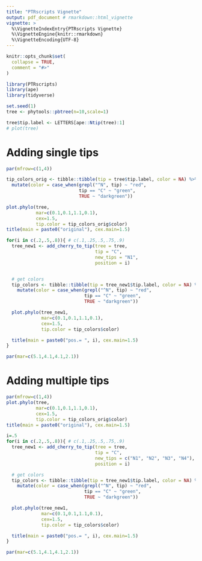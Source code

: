 ```yaml
---
title: "PTRscripts Vignette"
output: pdf_document # rmarkdown::html_vignette
vignette: >
  %\VignetteIndexEntry{PTRscripts Vignette}
  %\VignetteEngine{knitr::rmarkdown}
  %\VignetteEncoding{UTF-8}
---
```


```r
knitr::opts_chunk$set(
  collapse = TRUE,
  comment = "#>"
)
```

```r
library(PTRscripts)
library(ape)
library(tidyverse)
```

```r
set.seed(1)
tree <- phytools::pbtree(n=10,scale=1)

tree$tip.label <- LETTERS[ape::Ntip(tree):1]
# plot(tree)

```

# Adding single tips
```r
par(mfrow=c(1,4))

tip_colors_orig <- tibble::tibble(tip = tree$tip.label, color = NA) %>%
  mutate(color = case_when(grepl("^N", tip) ~ "red",
                           tip == "C" ~ "green",
                           TRUE ~ "darkgreen"))

plot.phylo(tree,
           mar=c(0.1,0.1,1.1,0.1),
           cex=1.5,
           tip.color = tip_colors_orig$color)
title(main = paste0("original"), cex.main=1.5)

for(i in c(.2,.5,.8)){ # c(.1,.25,.5,.75,.9)
  tree_new1 <- add_cherry_to_tip(tree = tree,
                                 tip = "C",
                                 new_tips = "N1",
                                 position = i)


  # get colors
  tip_colors <- tibble::tibble(tip = tree_new1$tip.label, color = NA) %>%
    mutate(color = case_when(grepl("^N", tip) ~ "red",
                             tip == "C" ~ "green",
                             TRUE ~ "darkgreen"))

  plot.phylo(tree_new1,
             mar=c(0.1,0.1,1.1,0.1),
             cex=1.5,
             tip.color = tip_colors$color)

  title(main = paste0("pos.= ", i), cex.main=1.5)
}

par(mar=c(5.1,4.1,4.1,2.1))
```


# Adding multiple tips
```r
par(mfrow=c(1,4))
plot.phylo(tree,
           mar=c(0.1,0.1,1.1,0.1),
           cex=1.5,
           tip.color = tip_colors_orig$color)
title(main = paste0("original"), cex.main=1.5)

i=.5
for(i in c(.2,.5,.8)){ # c(.1,.25,.5,.75,.9)
  tree_new1 <- add_cherry_to_tip(tree = tree,
                                 tip = "C",
                                 new_tips = c("N1", "N2", "N3", "N4"),
                                 position = i)

  # get colors
  tip_colors <- tibble::tibble(tip = tree_new1$tip.label, color = NA) %>%
    mutate(color = case_when(grepl("^N", tip) ~ "red",
                             tip == "C" ~ "green",
                             TRUE ~ "darkgreen"))

  plot.phylo(tree_new1,
             mar=c(0.1,0.1,1.1,0.1),
             cex=1.5,
             tip.color = tip_colors$color)

  title(main = paste0("pos.= ", i), cex.main=1.5)
}

par(mar=c(5.1,4.1,4.1,2.1))
```
